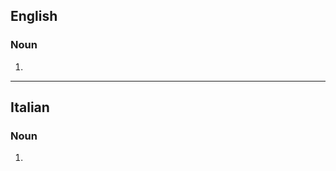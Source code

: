 ==English==

===Noun===
{{head|en|noun plural form}}

# {{plural of|grissino|lang=en}}

----

==Italian==

===Noun===
{{head|it|noun plural form|g=m}}

# {{plural of|grissino|lang=it}}